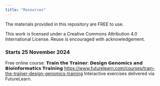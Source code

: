 ```yaml
---
title: "Resources"
---
```


The materials provided in this repository are FREE to use.

This work is licensed under a Creative Commons Attribution 4.0 International License. Reuse is encouraged with acknowledgement.

### Starts 25 November 2024

Free online course: 𝗧𝗿𝗮𝗶𝗻 𝘁𝗵𝗲 𝗧𝗿𝗮𝗶𝗻𝗲𝗿: 𝗗𝗲𝘀𝗶𝗴𝗻 𝗚𝗲𝗻𝗼𝗺𝗶𝗰𝘀 𝗮𝗻𝗱 𝗕𝗶𝗼𝗶𝗻𝗳𝗼𝗿𝗺𝗮𝘁𝗶𝗰𝘀 𝗧𝗿𝗮𝗶𝗻𝗶𝗻𝗴 <https://www.futurelearn.com/courses/train-the-trainer-design-genomics-training> Interactive exercises delivered via FutureLearn.
